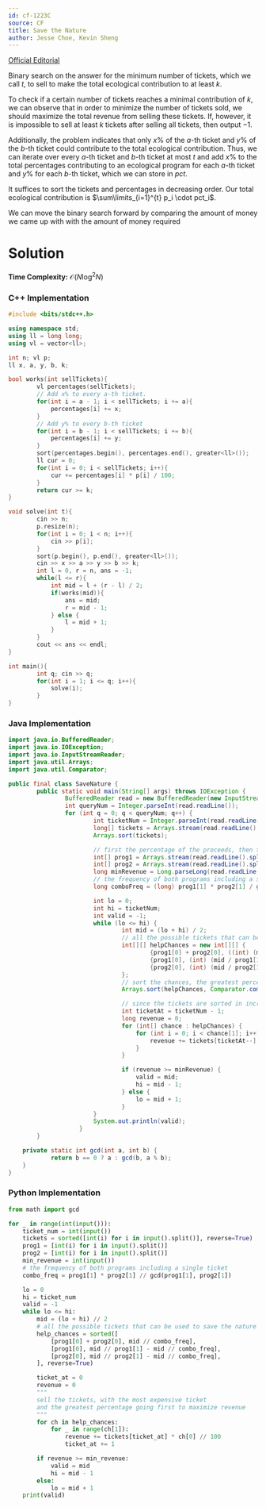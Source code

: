 ```yaml
---
id: cf-1223C
source: CF
title: Save the Nature
author: Jesse Choe, Kevin Sheng
---
```


[Official Editorial](https://codeforces.com/blog/entry/66993)

Binary search on the answer for the minimum number of tickets, which we call $t$, to sell to make the total ecological contribution to at least $k$. 

To check if a certain number of tickets reaches a minimal contribution of $k$, we can observe that in order to minimize the number of tickets sold, we should maximize the total revenue from selling these tickets. If, however, it is impossible to sell at least $k$ tickets after selling all tickets, then output $-1$.

Additionally, the problem indicates that only $x\%$ of the $a$-th ticket and $y\%$ of the $b$-th ticket could contribute to the total ecological contribution. Thus, we can iterate over every $a$-th ticket and $b$-th ticket at most $t$ and add $x\%$ to the total percentages contributing to an ecological program for each $a$-th ticket and $y\%$ for each $b$-th ticket, which we can store in $pct$.

It suffices to sort the tickets and percentages in decreasing order. Our total ecological contribution is $\sum\limits_{i=1}^{t} p_i \cdot pct_i$.

We can move the binary search forward by comparing the amount of money we came up with with the amount of money required

# Solution 

**Time Complexity:** $\mathcal{O}(N\log^2 N)$

<LanguageSection>

<CPPSection>

### C++ Implementation

```cpp
#include <bits/stdc++.h>

using namespace std;
using ll = long long;
using vl = vector<ll>;

int n; vl p;
ll x, a, y, b, k;

bool works(int sellTickets){
        vl percentages(sellTickets);
        // Add x% to every a-th ticket.
        for(int i = a - 1; i < sellTickets; i += a){
            percentages[i] += x;
        }
        // Add y% to every b-th ticket
        for(int i = b - 1; i < sellTickets; i += b){
            percentages[i] += y;
        }
        sort(percentages.begin(), percentages.end(), greater<ll>());
        ll cur = 0;
        for(int i = 0; i < sellTickets; i++){
            cur += percentages[i] * p[i] / 100;
        }
        return cur >= k;
}

void solve(int t){
        cin >> n;
        p.resize(n);
        for(int i = 0; i < n; i++){
            cin >> p[i];
        }
        sort(p.begin(), p.end(), greater<ll>());
        cin >> x >> a >> y >> b >> k;
        int l = 0, r = n, ans = -1;
        while(l <= r){
            int mid = l + (r - l) / 2;
            if(works(mid)){
                ans = mid;
                r = mid - 1;
            } else {
                l = mid + 1;
            }
        }
        cout << ans << endl;
}

int main(){
        int q; cin >> q;
        for(int i = 1; i <= q; i++){
            solve(i);
        }
}
```

</CPPSection>

<JavaSection>
    
### Java Implementation

```java
import java.io.BufferedReader;
import java.io.IOException;
import java.io.InputStreamReader;
import java.util.Arrays;
import java.util.Comparator;

public final class SaveNature {
        public static void main(String[] args) throws IOException {
                BufferedReader read = new BufferedReader(new InputStreamReader(System.in));
                int queryNum = Integer.parseInt(read.readLine());
                for (int q = 0; q < queryNum; q++) {
                        int ticketNum = Integer.parseInt(read.readLine());
                        long[] tickets = Arrays.stream(read.readLine().split(" ")).mapToLong(Long::parseLong).toArray();
                        Arrays.sort(tickets);

                        // first the percentage of the proceeds, then the frequency
                        int[] prog1 = Arrays.stream(read.readLine().split(" ")).mapToInt(Integer::parseInt).toArray();
                        int[] prog2 = Arrays.stream(read.readLine().split(" ")).mapToInt(Integer::parseInt).toArray();
                        long minRevenue = Long.parseLong(read.readLine());
                        // the frequency of both programs including a single ticket
                        long comboFreq = (long) prog1[1] * prog2[1] / gcd(prog1[1], prog2[1]);

                        int lo = 0;
                        int hi = ticketNum;
                        int valid = -1;
                        while (lo <= hi) {
                                int mid = (lo + hi) / 2;
                                // all the possible tickets that can be used to save the nature
                                int[][] helpChances = new int[][] {
                                        {prog1[0] + prog2[0], ((int) (mid / comboFreq))},
                                        {prog1[0], (int) (mid / prog1[1] - mid / comboFreq)},
                                        {prog2[0], (int) (mid / prog2[1] - mid / comboFreq)}
                                };
                                // sort the chances, the greatest percentage going first
                                Arrays.sort(helpChances, Comparator.comparingInt(c -> -c[0]));

                                // since the tickets are sorted in increasing order, we go in reverse
                                int ticketAt = ticketNum - 1;
                                long revenue = 0;
                                for (int[] chance : helpChances) {
                                    for (int i = 0; i < chance[1]; i++) {
                                        revenue += tickets[ticketAt--] * chance[0] / 100;
                                    }
                                }

                                if (revenue >= minRevenue) {
                                    valid = mid;
                                    hi = mid - 1;
                                } else {
                                    lo = mid + 1;
                                }
                        }
                        System.out.println(valid);
                    }
        }

    private static int gcd(int a, int b) {
            return b == 0 ? a : gcd(b, a % b);
    }
}
```

</JavaSection>

<PySection>
    
### Python Implementation

```py
from math import gcd

for _ in range(int(input())):
    ticket_num = int(input())
    tickets = sorted([int(i) for i in input().split()], reverse=True)
    prog1 = [int(i) for i in input().split()]
    prog2 = [int(i) for i in input().split()]
    min_revenue = int(input())
    # the frequency of both programs including a single ticket
    combo_freq = prog1[1] * prog2[1] // gcd(prog1[1], prog2[1])

    lo = 0
    hi = ticket_num
    valid = -1
    while lo <= hi:
        mid = (lo + hi) // 2
        # all the possible tickets that can be used to save the nature
        help_chances = sorted([
            [prog1[0] + prog2[0], mid // combo_freq],
            [prog1[0], mid // prog1[1] - mid // combo_freq],
            [prog2[0], mid // prog2[1] - mid // combo_freq],
        ], reverse=True)

        ticket_at = 0
        revenue = 0
        """
        sell the tickets, with the most expensive ticket
        and the greatest percentage going first to maximize revenue
        """
        for ch in help_chances:
            for _ in range(ch[1]):
                revenue += tickets[ticket_at] * ch[0] // 100
                ticket_at += 1

        if revenue >= min_revenue:
            valid = mid
            hi = mid - 1
        else:
            lo = mid + 1
    print(valid)
```
    
</PySection>

</LanguageSection>

